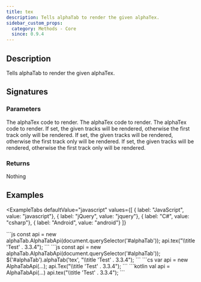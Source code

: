 ```yaml
---
title: tex
description: Tells alphaTab to render the given alphaTex.
sidebar_custom_props:
  category: Methods - Core
  since: 0.9.4
---
```


<SinceBadge since="0.9.4" />


## Description
Tells alphaTab to render the given alphaTex. 

## Signatures

<TypeTable>
    <TypeRow type="js" name="tex(tex: string, tracks?: number[]): void;" />
    <TypeRow type="net" name="void Tex(string tex, IList<double>? tracks)" />
    <TypeRow type="android" name="fun tex(tex: String, tracks: alphaTab.collections.List<Double>?): Unit" />
</TypeTable>

### Parameters 

<ParameterTable>
    <ParameterRow platform="js" name="tex" type="string">
        The alphaTex code to render.
    </ParameterRow>
    <ParameterRow platform="net" name="tex" type="string">
        The alphaTex code to render.
    </ParameterRow>
    <ParameterRow platform="android" name="tex" type="String">
        The alphaTex code to render.
    </ParameterRow>
    <ParameterRow platform="js" name="tracks" type="number[]?">
        If set, the given tracks will be rendered, otherwise the first track only will be rendered.
    </ParameterRow>
    <ParameterRow platform="net" name="tracks" type="IList<double>?">
        If set, the given tracks will be rendered, otherwise the first track only will be rendered.
    </ParameterRow>
    <ParameterRow platform="android" name="tracks" type="alphaTab.collections.List<Double>?">
        If set, the given tracks will be rendered, otherwise the first track only will be rendered.
    </ParameterRow>
</ParameterTable>

### Returns 
Nothing 

## Examples


<ExampleTabs
    defaultValue="javascript"
    values={[
      { label: "JavaScript", value: "javascript"},
      { label: "jQuery", value: "jquery"},
      { label: "C#", value: "csharp"},
      { label: "Android", value: "android"}
    ]}
>
<ExampleTabItem value="javascript">
```js
const api = new alphaTab.AlphaTabApi(document.querySelector('#alphaTab'));
api.tex("\\title 'Test' . 3.3.4");
```
</ExampleTabItem>
<ExampleTabItem value="jquery">
```js
const api = new alphaTab.AlphaTabApi(document.querySelector('#alphaTab'));
$('#alphaTab').alphaTab('tex', "\\title 'Test' . 3.3.4");
```
</ExampleTabItem>
<ExampleTabItem value="csharp">
```cs
var api = new AlphaTabApi<MyControl>(...);
api.Tex("\\title 'Test' . 3.3.4");
```
</ExampleTabItem>
<ExampleTabItem value="android">
```kotlin
val api = AlphaTabApi<MyControl>(...)
api.tex("\\title 'Test' . 3.3.4");
```
</ExampleTabItem>
</ExampleTabs>
